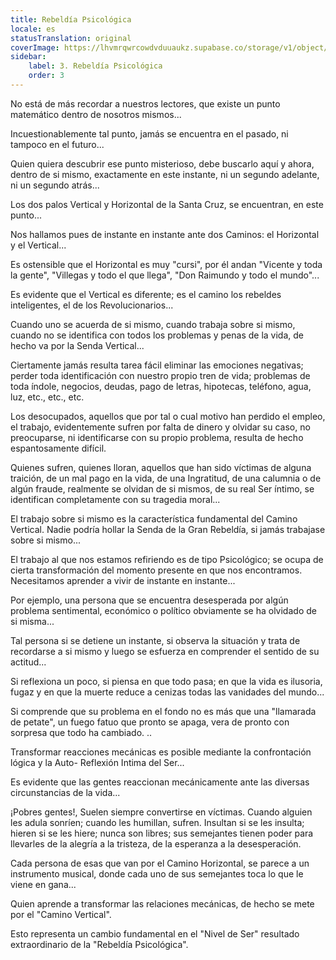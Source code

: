 ```yaml
---
title: Rebeldía Psicológica
locale: es
statusTranslation: original
coverImage: https://lhvmrqwrcowdvduuaukz.supabase.co/storage/v1/object/public/strapi-uploads/small_cover-tratado-de-psicologia-revolucionaria.webp-5e15e1cec4e0ebebcde5d7fc7565d8fd.webp
sidebar:
    label: 3. Rebeldía Psicológica
    order: 3
---
```

No está de más recordar a nuestros lectores, que existe un punto matemático dentro de nosotros mismos...

Incuestionablemente tal punto, jamás se encuentra en el pasado, ni tampoco en el futuro...

Quien quiera descubrir ese punto misterioso, debe buscarlo aquí y ahora, dentro de si mismo, exactamente en este instante, ni un segundo adelante, ni un segundo atrás...

Los dos palos Vertical y Horizontal de la Santa Cruz, se encuentran, en este punto...

Nos hallamos pues de instante en instante ante dos Caminos: el Horizontal y el Vertical...

Es ostensible que el Horizontal es muy "cursi", por él andan "Vicente y toda la gente", "Villegas y todo el que llega", "Don Raimundo y todo el mundo"...

Es evidente que el Vertical es diferente; es el camino los rebeldes inteligentes, el de los Revolucionarios...

Cuando uno se acuerda de si mismo, cuando trabaja sobre si mismo, cuando no se identifica con todos los problemas y penas de la vida, de hecho va por la Senda Vertical...

Ciertamente jamás resulta tarea fácil eliminar las emociones negativas; perder toda identificación con nuestro propio tren de vida; problemas de toda índole, negocios, deudas, pago de letras, hipotecas, teléfono, agua, luz, etc., etc., etc.

Los desocupados, aquellos que por tal o cual motivo han perdido el empleo, el trabajo, evidentemente sufren por falta de dinero y olvidar su caso, no preocuparse, ni identificarse con su propio problema, resulta de hecho espantosamente difícil.

Quienes sufren, quienes lloran, aquellos que han sido víctimas de alguna traición, de un mal pago en la vida, de una Ingratitud, de una calumnia o de algún fraude, realmente se olvidan de si mismos, de su real Ser íntimo, se identifican completamente con su tragedia moral...

El trabajo sobre si mismo es la característica fundamental del Camino Vertical. Nadie podría hollar la Senda de la Gran Rebeldía, si jamás trabajase sobre si mismo...

El trabajo al que nos estamos refiriendo es de tipo Psicológico; se ocupa de cierta transformación del momento presente en que nos encontramos. Necesitamos aprender a vivir de instante en instante...

Por ejemplo, una persona que se encuentra desesperada por algún problema sentimental, económico o político obviamente se ha olvidado de si misma...

Tal persona si se detiene un instante, si observa la situación y trata de recordarse a si mismo y luego se esfuerza en comprender el sentido de su actitud...

Si reflexiona un poco, si piensa en que todo pasa; en que la vida es ilusoria, fugaz y en que la muerte reduce a cenizas todas las vanidades del mundo...

Si comprende que su problema en el fondo no es más que una "llamarada de petate", un fuego fatuo que pronto se apaga, vera de pronto con sorpresa que todo ha cambiado. ..

Transformar reacciones mecánicas es posible mediante la confrontación lógica y la Auto- Reflexión Intima del Ser...

Es evidente que las gentes reaccionan mecánicamente ante las diversas circunstancias de la vida...

¡Pobres gentes!, Suelen siempre convertirse en víctimas. Cuando alguien les adula sonríen; cuando les humillan, sufren. Insultan si se les insulta; hieren si se les hiere; nunca son libres; sus semejantes tienen poder para llevarles de la alegría a la tristeza, de la esperanza a la desesperación.

Cada persona de esas que van por el Camino Horizontal, se parece a un instrumento musical, donde cada uno de sus semejantes toca lo que le viene en gana...

Quien aprende a transformar las relaciones mecánicas, de hecho se mete por el "Camino Vertical".

Esto representa un cambio fundamental en el "Nivel de Ser" resultado extraordinario de la "Rebeldía Psicológica".
